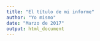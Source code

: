 ```yaml
---
title: "El título de mi informe"
author: "Yo mismo"
date: "Marzo de 2017"
output: html_document
---
```

